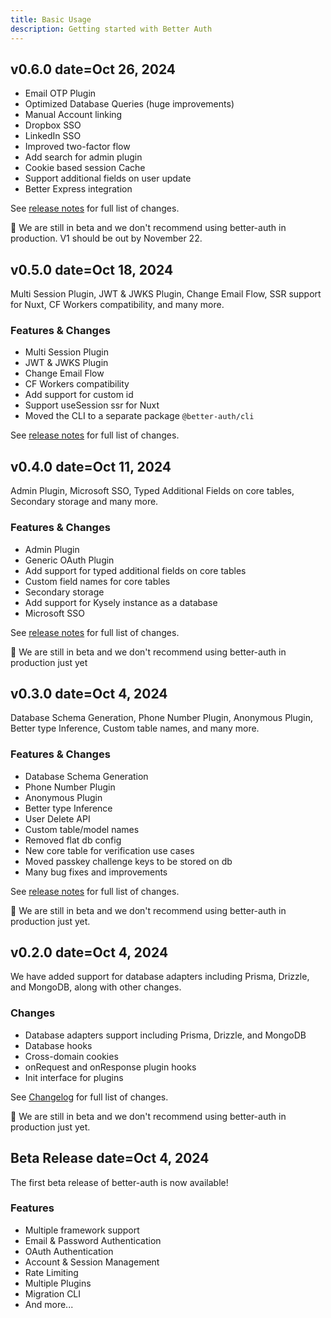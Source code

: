 ```yaml
---
title: Basic Usage
description: Getting started with Better Auth
---
```


## v0.6.0 date=Oct 26, 2024

- Email OTP Plugin
- Optimized Database Queries (huge improvements)
- Manual Account linking
- Dropbox SSO
- LinkedIn SSO
- Improved two-factor flow
- Add search for admin plugin
- Cookie based session Cache
- Support additional fields on user update
- Better Express integration

See [release notes](https://github.com/better-auth/better-auth/releases/tag/v0.6.0) for full list of changes.

<Badge>
🚧 We are still in beta and we don't recommend using better-auth in production. V1 should be out by November 22.
</Badge>

## v0.5.0 date=Oct 18, 2024

Multi Session Plugin, JWT & JWKS Plugin, Change Email Flow, SSR support for Nuxt, CF Workers compatibility, and many more.

### Features & Changes

- Multi Session Plugin
- JWT & JWKS Plugin
- Change Email Flow
- CF Workers compatibility
- Add support for custom id
- Support useSession ssr for Nuxt
- Moved the CLI to a separate package `@better-auth/cli`

See [release notes](https://github.com/better-auth/better-auth/releases/tag/v0.5.0) for full list of changes.

## v0.4.0  date=Oct 11, 2024

Admin Plugin, Microsoft SSO, Typed Additional Fields on core tables, Secondary storage and many more.

### Features & Changes

- Admin Plugin
- Generic OAuth Plugin
- Add support for typed additional fields on core tables
- Custom field names for core tables
- Secondary storage
- Add support for Kysely instance as a database
- Microsoft SSO

See [release notes](https://github.com/better-auth/better-auth/releases/tag/v0.4.0) for full list of changes.

<Badge>
🚧 We are still in beta and we don't recommend using better-auth in production just yet
</Badge>

## v0.3.0 date=Oct 4, 2024

Database Schema Generation, Phone Number Plugin, Anonymous Plugin, Better type Inference, Custom table names, and many more.

### Features & Changes

- Database Schema Generation
- Phone Number Plugin
- Anonymous Plugin
- Better type Inference
- User Delete API
- Custom table/model names
- Removed flat db config
- New core table for verification use cases
- Moved passkey challenge keys to be stored on db
- Many bug fixes and improvements

See [release notes](https://github.com/better-auth/better-auth/releases/tag/v0.3.0) for full list of changes.

<Badge>
🚧 We are still in beta and we don't recommend using better-auth in production just yet.
</Badge>

## v0.2.0 date=Oct 4, 2024

We have added support for database adapters including Prisma, Drizzle, and MongoDB, along with other changes.

### Changes

- Database adapters support including Prisma, Drizzle, and MongoDB
- Database hooks
- Cross-domain cookies
- onRequest and onResponse plugin hooks
- Init interface for plugins

See [Changelog](https://github.com/better-auth/better-auth/releases/tag/v0.2.0) for full list of changes.

<Badge>
🚧 We are still in beta and we don't recommend using better-auth in production just yet.
</Badge>

## Beta Release date=Oct 4, 2024

The first beta release of better-auth is now available!

### Features

- Multiple framework support
- Email & Password Authentication
- OAuth Authentication
- Account & Session Management
- Rate Limiting
- Multiple Plugins
- Migration CLI
- And more...

